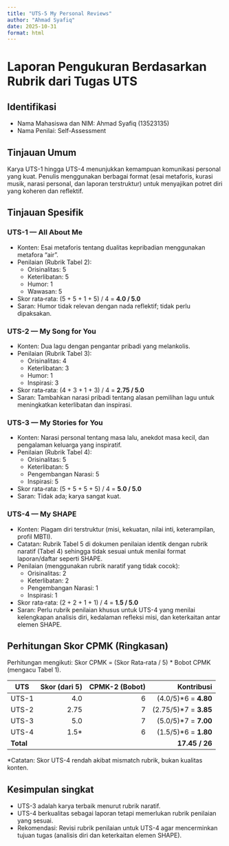 ```yaml
---
title: "UTS-5 My Personal Reviews"
author: "Ahmad Syafiq"
date: 2025-10-31
format: html
---
```


# Laporan Pengukuran Berdasarkan Rubrik dari Tugas UTS

## Identifikasi
- Nama Mahasiswa dan NIM: Ahmad Syafiq (13523135)
- Nama Penilai: Self-Assessment

## Tinjauan Umum
Karya UTS-1 hingga UTS-4 menunjukkan kemampuan komunikasi personal yang kuat. Penulis menggunakan berbagai format (esai metaforis, kurasi musik, narasi personal, dan laporan terstruktur) untuk menyajikan potret diri yang koheren dan reflektif.

## Tinjauan Spesifik

### UTS-1 — All About Me
- Konten: Esai metaforis tentang dualitas kepribadian menggunakan metafora "air".
- Penilaian (Rubrik Tabel 2):
  - Orisinalitas: 5
  - Keterlibatan: 5
  - Humor: 1
  - Wawasan: 5
- Skor rata‑rata: (5 + 5 + 1 + 5) / 4 = **4.0 / 5.0**
- Saran: Humor tidak relevan dengan nada reflektif; tidak perlu dipaksakan.

### UTS-2 — My Song for You
- Konten: Dua lagu dengan pengantar pribadi yang melankolis.
- Penilaian (Rubrik Tabel 3):
  - Orisinalitas: 4
  - Keterlibatan: 3
  - Humor: 1
  - Inspirasi: 3
- Skor rata‑rata: (4 + 3 + 1 + 3) / 4 = **2.75 / 5.0**
- Saran: Tambahkan narasi pribadi tentang alasan pemilihan lagu untuk meningkatkan keterlibatan dan inspirasi.

### UTS-3 — My Stories for You
- Konten: Narasi personal tentang masa lalu, anekdot masa kecil, dan pengalaman keluarga yang inspiratif.
- Penilaian (Rubrik Tabel 4):
  - Orisinalitas: 5
  - Keterlibatan: 5
  - Pengembangan Narasi: 5
  - Inspirasi: 5
- Skor rata‑rata: (5 + 5 + 5 + 5) / 4 = **5.0 / 5.0**
- Saran: Tidak ada; karya sangat kuat.

### UTS-4 — My SHAPE
- Konten: Piagam diri terstruktur (misi, kekuatan, nilai inti, keterampilan, profil MBTI).
- Catatan: Rubrik Tabel 5 di dokumen penilaian identik dengan rubrik naratif (Tabel 4) sehingga tidak sesuai untuk menilai format laporan/daftar seperti SHAPE.
- Penilaian (menggunakan rubrik naratif yang tidak cocok):
  - Orisinalitas: 2
  - Keterlibatan: 2
  - Pengembangan Narasi: 1
  - Inspirasi: 1
- Skor rata‑rata: (2 + 2 + 1 + 1) / 4 = **1.5 / 5.0**
- Saran: Perlu rubrik penilaian khusus untuk UTS-4 yang menilai kelengkapan analisis diri, kedalaman refleksi misi, dan keterkaitan antar elemen SHAPE.

## Perhitungan Skor CPMK (Ringkasan)
Perhitungan mengikuti: Skor CPMK = (Skor Rata‑rata / 5) * Bobot CPMK (mengacu Tabel 1).

| UTS  | Skor (dari 5) | CPMK-2 (Bobot) | Kontribusi |
|------|---------------:|----------------:|-----------:|
| UTS-1 | 4.0           | 6               | (4.0/5)*6 = **4.80** |
| UTS-2 | 2.75          | 7               | (2.75/5)*7 = **3.85** |
| UTS-3 | 5.0           | 7               | (5.0/5)*7 = **7.00** |
| UTS-4 | 1.5*          | 6               | (1.5/5)*6 = **1.80** |
| **Total** |           |                 | **17.45 / 26** |

*Catatan: Skor UTS-4 rendah akibat mismatch rubrik, bukan kualitas konten.

## Kesimpulan singkat
- UTS-3 adalah karya terbaik menurut rubrik naratif.
- UTS-4 berkualitas sebagai laporan tetapi memerlukan rubrik penilaian yang sesuai.
- Rekomendasi: Revisi rubrik penilaian untuk UTS-4 agar mencerminkan tujuan tugas (analisis diri dan keterkaitan elemen SHAPE).
